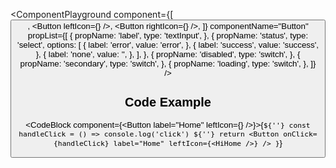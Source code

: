 
<ComponentPlayground
  component={[
    <Button />,
    <Button leftIcon={<HiHome />} />,
    <Button rightIcon={<HiHome />} />,
  ]}
  componentName="Button"
  propList={[
    {
      propName: 'label',
      type: 'textInput',
    },
    {
      propName: 'status',
      type: 'select',
      options: [
        {
          label: 'error',
          value: 'error',
        },
        {
          label: 'success',
          value: 'success',
        },
        {
          label: 'none',
          value: '',
        },
      ],
    },
    {
      propName: 'disabled',
      type: 'switch',
    },
    {
      propName: 'secondary',
      type: 'switch',
    },
    {
      propName: 'loading',
      type: 'switch',
    },
  ]}
/>

## Code Example

<CodeBlock component={<Button label="Home" leftIcon={<HiHome />} />}>{`
${''}
  const handleClick = () => console.log('click')
${''}
  return <Button onClick={handleClick} label="Home" leftIcon={<HiHome />} />
}
`}</CodeBlock>
